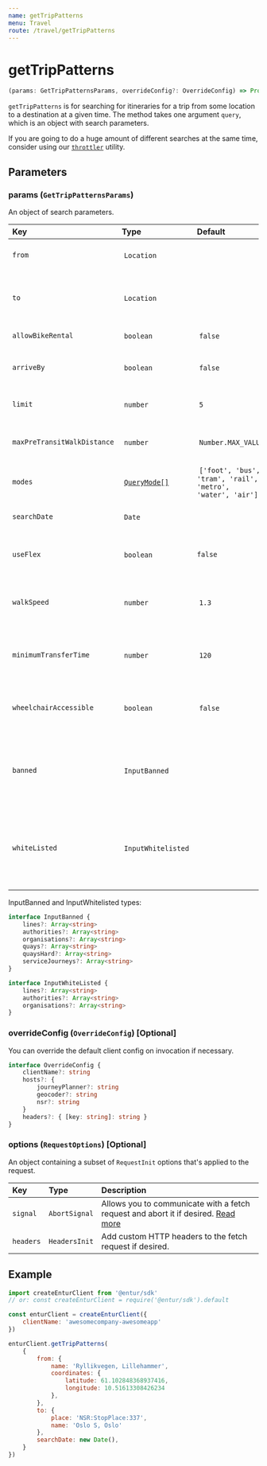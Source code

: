 ```yaml
---
name: getTripPatterns
menu: Travel
route: /travel/getTripPatterns
---
```


# getTripPatterns

```typescript
(params: GetTripPatternsParams, overrideConfig?: OverrideConfig) => Promise<Array<TripPattern>>
```

`getTripPatterns` is for searching for itineraries for a trip from some location to a destination at a given time. The method takes one argument `query`, which is an object with search parameters.

If you are going to do a huge amount of different searches at the same time, consider using our [`throttler`](/utils/throttler) utility.

## Parameters

### params (`GetTripPatternsParams`)

An object of search parameters.

| Key                         | Type                                                                         | Default                                                     | Description                                                                                    |
| :-------------------------- | :--------------------------------------------------------------------------- | :---------------------------------------------------------- | :--------------------------------------------------------------------------------------------- |
| `from`                      |  `Location`                                                                  |                                                             | The location to search for travels from.                                                       |
| `to`                        |  `Location`                                                                  |                                                             | The destination location to search for travels to.                                             |
| `allowBikeRental`           |  `boolean`                                                                   |  `false`                                                    | Is bike rental allowed?                                                                        |
| `arriveBy`                  |  `boolean`                                                                   |  `false`                                                    | Depart by `searchDate`, or arrive by `searchDate`                                              |
| `limit`                     |  `number`                                                                    |  `5`                                                        | Limit result to this number of trip patterns                                                   |
| `maxPreTransitWalkDistance` |  `number`                                                                    |  `Number.MAX_VALUE`                                         | Max walk distance for access/egress legs.                                                      |
| `modes`                     |  [`QueryMode[]`](https://github.com/entur/sdk/blob/master/src/types/Mode.ts) |  `['foot', 'bus', 'tram', 'rail', 'metro', 'water', 'air']` | modes of transport to include in trip                                                          |
| `searchDate`                |  `Date`                                                                      |                                                             | When to calculate patterns                                                                     |
| `useFlex`                   |  `boolean`                                                                   | `false`                                                     | Whether to allow flexible search results or not                                                |
| `walkSpeed`                 |  `number`                                                                    |  `1.3`                                                      | The walk speed to use in searches in meters per second                                         |
| `minimumTransferTime`       |  `number`                                                                    |  `120`                                                      | The minimum transfer time to use in searches in seconds                                        |
| `wheelchairAccessible`      |  `boolean`                                                                   |  `false`                                                    | Include only stops which are wheelchair accessible                                             |
| `banned`                    |  `InputBanned`                                                               |                                                             | Parameters for indicating authorities, lines or quays not be used in the trip patterns         |
| `whiteListed`               |  `InputWhitelisted`                                                          |                                                             | Parameters for indicating the only authorities, lines or quays to be used in the trip patterns |

InputBanned and InputWhitelisted types:

```typescript
interface InputBanned {
    lines?: Array<string>
    authorities?: Array<string>
    organisations?: Array<string>
    quays?: Array<string>
    quaysHard?: Array<string>
    serviceJourneys?: Array<string>
}

interface InputWhiteListed {
    lines?: Array<string>
    authorities?: Array<string>
    organisations?: Array<string>
}
```

### overrideConfig (`OverrideConfig`) [Optional]

You can override the default client config on invocation if necessary.

```typescript
interface OverrideConfig {
    clientName?: string
    hosts?: {
        journeyPlanner?: string
        geocoder?: string
        nsr?: string
    }
    headers?: { [key: string]: string }
}
```

### options (`RequestOptions`) [Optional]

An object containing a subset of `RequestInit` options that's applied to the request.

| Key       | Type          | Description                                                                                                                                       |
| :-------- | :------------ | :------------------------------------------------------------------------------------------------------------------------------------------------ |
| `signal`  | `AbortSignal` | Allows you to communicate with a fetch request and abort it if desired. [Read more](https://developer.mozilla.org/en-US/docs/Web/API/AbortSignal) |
| `headers` | `HeadersInit` | Add custom HTTP headers to the fetch request if desired.                                                                                          |

## Example

```javascript
import createEnturClient from '@entur/sdk'
// or: const createEnturClient = require('@entur/sdk').default

const enturClient = createEnturClient({
    clientName: 'awesomecompany-awesomeapp'
})

enturClient.getTripPatterns(
    {
        from: {
            name: 'Ryllikvegen, Lillehammer',
            coordinates: {
                latitude: 61.102848368937416,
                longitude: 10.51613308426234
            },
        },
        to: {
            place: 'NSR:StopPlace:337',
            name: 'Oslo S, Oslo'
        },
        searchDate: new Date(),
    }
})
```

